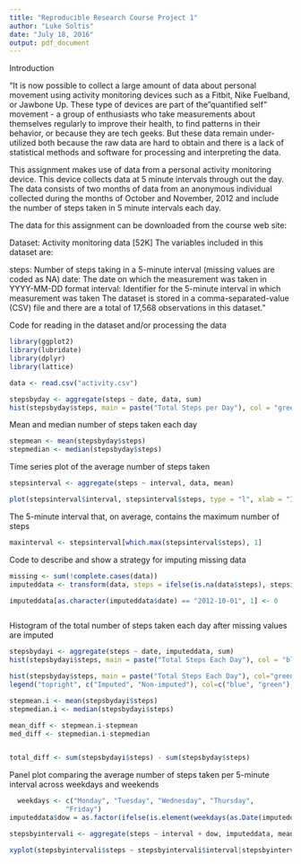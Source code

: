 ---
title: "Reproducible Research Course Project 1"
author: "Luke Soltis"
date: "July 18, 2016"
output: pdf_document
---

Introduction

"It is now possible to collect a large amount of data about personal movement using activity monitoring devices such as a Fitbit, Nike Fuelband, or Jawbone Up. These type of devices are part of the "quantified self" movement - a group of enthusiasts who take measurements about themselves regularly to improve their health, to find patterns in their behavior, or because they are tech geeks. But these data remain under-utilized both because the raw data are hard to obtain and there is a lack of statistical methods and software for processing and interpreting the data.

This assignment makes use of data from a personal activity monitoring device. This device collects data at 5 minute intervals through out the day. The data consists of two months of data from an anonymous individual collected during the months of October and November, 2012 and include the number of steps taken in 5 minute intervals each day.

The data for this assignment can be downloaded from the course web site:

Dataset: Activity monitoring data [52K]
The variables included in this dataset are:

steps: Number of steps taking in a 5-minute interval (missing values are coded as NA)
date: The date on which the measurement was taken in YYYY-MM-DD format
interval: Identifier for the 5-minute interval in which measurement was taken
The dataset is stored in a comma-separated-value (CSV) file and there are a total of 17,568 observations in this dataset."

Code for reading in the dataset and/or processing the data
```{r}
library(ggplot2)
library(lubridate)
library(dplyr)
library(lattice)

data <- read.csv("activity.csv")

stepsbyday <- aggregate(steps ~ date, data, sum)
hist(stepsbyday$steps, main = paste("Total Steps per Day"), col = "green", xlab = "Number of Steps")

```

Mean and median number of steps taken each day

```{r}

stepmean <- mean(stepsbyday$steps)
stepmedian <- median(stepsbyday$steps)

```

Time series plot of the average number of steps taken

```{r}

stepsinterval <- aggregate(steps ~ interval, data, mean)

plot(stepsinterval$interval, stepsinterval$steps, type = "l", xlab = "Interval", ylab = "Number of Steps", main = "Average Number of Steps per Day by Interval")
```

The 5-minute interval that, on average, contains the maximum number of steps

```{r}

maxinterval <- stepsinterval[which.max(stepsinterval$steps), 1]

```

Code to describe and show a strategy for imputing missing data

```{r}

missing <- sum(!complete.cases(data))
imputeddata <- transform(data, steps = ifelse(is.na(data$steps), stepsinterval$steps[match(data$interval, stepsinterval$interval)], data$steps))

imputeddata[as.character(imputeddata$date) == "2012-10-01", 1] <- 0



```

Histogram of the total number of steps taken each day after missing values are imputed

```{r}

stepsbydayi <- aggregate(steps ~ date, imputeddata, sum)
hist(stepsbydayi$steps, main = paste("Total Steps Each Day"), col = "blue", xlab = "Number of Steps")

hist(stepsbyday$steps, main = paste("Total Steps Each Day"), col="green", xlab="Number of Steps", add=T)
legend("topright", c("Imputed", "Non-imputed"), col=c("blue", "green"), lwd=10)

stepmean.i <- mean(stepsbydayi$steps)
stepmedian.i <- median(stepsbydayi$steps)

mean_diff <- stepmean.i-stepmean
med_diff <- stepmedian.i-stepmedian


total_diff <- sum(stepsbydayi$steps) - sum(stepsbyday$steps)

```

Panel plot comparing the average number of steps taken per 5-minute interval across weekdays and weekends

```{r}

  weekdays <- c("Monday", "Tuesday", "Wednesday", "Thursday", 
              "Friday")
imputeddata$dow = as.factor(ifelse(is.element(weekdays(as.Date(imputeddata$date)),weekdays), "Weekday", "Weekend"))

stepsbyintervali <- aggregate(steps ~ interval + dow, imputeddata, mean)

xyplot(stepsbyintervali$steps ~ stepsbyintervali$interval|stepsbyintervali$dow, main = "Average Steps per Day by Interval", xlab = "Interval", ylab = "Steps", layout = c(1,2), type = "l")
  
  

```

